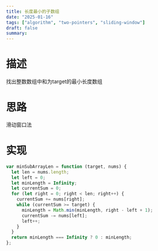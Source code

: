 ```yaml
---
title: 长度最小的子数组
date: "2025-01-16"
tags: ["algorithm", "two-pointers", "sliding-window"]
draft: false
summary:
---
```


# 描述
找出整数数组中和为target的最小长度数组


# 思路
滑动窗口法

# 实现

```js
var minSubArrayLen = function (target, nums) {
  let len = nums.length;
  let left = 0;
  let minLength = Infinity;
  let currentSum = 0;
  for (let right = 0; right < len; right++) {
    currentSum += nums[right];
    while (currentSum >= target) {
      minLength = Math.min(minLength, right - left + 1);
      currentSum -= nums[left];
      left++;
    }
  }
  return minLength === Infinity ? 0 : minLength;
};
```